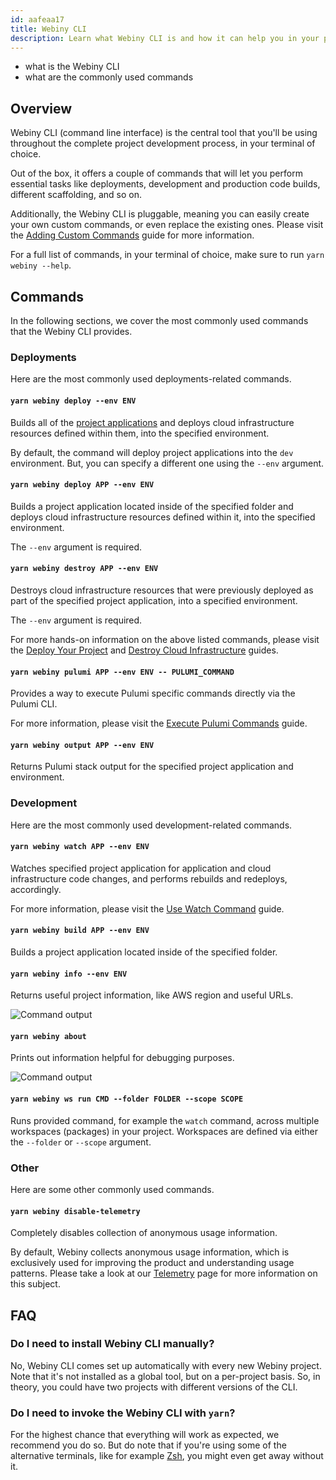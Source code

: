 ```yaml
---
id: aafeaa17
title: Webiny CLI
description: Learn what Webiny CLI is and how it can help you in your project development.
---
```



<Alert type="success" title="What you'll learn">

  - what is the Webiny CLI
  - what are the commonly used commands

</Alert>

## Overview

Webiny CLI (command line interface) is the central tool that you'll be using throughout the complete project development process, in your terminal of choice.

Out of the box, it offers a couple of commands that will let you perform essential tasks like deployments, development and production code builds, different scaffolding, and so on.

Additionally, the Webiny CLI is pluggable, meaning you can easily create your own custom commands, or even replace the existing ones. Please visit the [Adding Custom Commands](/docs/{version}/core-development-concepts/extending-and-customizing/adding-custom-cli-commands) guide for more information.

<Alert type="info">

  For a full list of commands, in your terminal of choice, make sure to run `yarn webiny --help`.

</Alert>

## Commands

In the following sections, we cover the most commonly used commands that the Webiny CLI provides.

### Deployments

Here are the most commonly used deployments-related commands.

#### `yarn webiny deploy --env ENV`

Builds all of the [project applications](/docs/{version}/core-development-concepts/project-organization/project-applications-and-packages) and deploys cloud infrastructure resources defined within them, into the specified environment.

By default, the command will deploy project applications into the `dev` environment. But, you can specify a different one using the `--env` argument.

#### `yarn webiny deploy APP --env ENV`

Builds a project application located inside of the specified folder and deploys cloud infrastructure resources defined within it, into the specified environment.

The `--env` argument is required.

#### `yarn webiny destroy APP --env ENV`

Destroys cloud infrastructure resources that were previously deployed as part of the specified project application, into a specified environment.

The `--env` argument is required.

<Alert type="info">

  For more hands-on information on the above listed commands, please visit the [Deploy Your Project](/docs/{version}/core-development-concepts/basics/project-deployment) and [Destroy Cloud Infrastructure](/docs/{version}/infrastructure/basics/destroy-cloud-infrastructure) guides.

</Alert>

#### `yarn webiny pulumi APP --env ENV -- PULUMI_COMMAND`

Provides a way to execute Pulumi specific commands directly via the Pulumi CLI.

<Alert type="info">

  For more information, please visit the [Execute Pulumi Commands](/docs/{version}/infrastructure/pulumi-iac/execute-pulumi-commands) guide.

</Alert>

#### `yarn webiny output APP --env ENV`

Returns Pulumi stack output for the specified project application and environment.

### Development

Here are the most commonly used development-related commands.

#### `yarn webiny watch APP --env ENV` 

Watches specified project application for application and cloud infrastructure code changes, and performs rebuilds and redeploys, accordingly.

<Alert type="info">

  For more information, please visit the [Use Watch Command](/docs/{version}/core-development-concepts/basics/watch-command) guide.

</Alert>

#### `yarn webiny build APP --env ENV`

Builds a project application located inside of the specified folder.

#### `yarn webiny info --env ENV`

Returns useful project information, like AWS region and useful URLs.

<Image src={webinyInfoCommand} title="Command output" />

#### `yarn webiny about`

Prints out information helpful for debugging purposes.

<Image src={webinyAboutCommand} title="Command output" />

#### `yarn webiny ws run CMD --folder FOLDER --scope SCOPE`

Runs provided command, for example the `watch` command, across multiple workspaces (packages) in your project. Workspaces are defined via either the `--folder` or `--scope` argument.

### Other

Here are some other commonly used commands.

#### `yarn webiny disable-telemetry`

Completely disables collection of anonymous usage information.

<Alert type="warning" title="Telemetry">

  By default, Webiny collects anonymous usage information, which is exclusively used for improving the product and understanding usage patterns. Please take a look at our [Telemetry](https://www.webiny.com/telemetry/) page for more information on this subject.

</Alert>

## FAQ

### Do I need to install Webiny CLI manually?

No, Webiny CLI comes set up automatically with every new Webiny project. Note that it's not installed as a global tool, but on a per-project basis. So, in theory, you could have two projects with different versions of the CLI.

### Do I need to invoke the Webiny CLI with `yarn`?

For the highest chance that everything will work as expected, we recommend you do so. But do note that if you're using some of the alternative terminals, like for example [Zsh](https://ohmyz.sh/), you might even get away without it.
